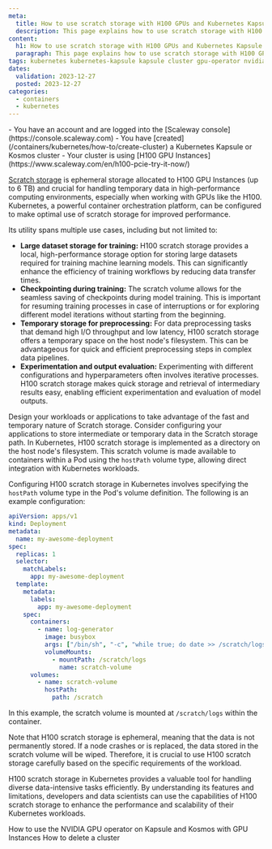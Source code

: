 ```yaml
---
meta:
  title: How to use scratch storage with H100 GPUs and Kubernetes Kapsule
  description: This page explains how to use scratch storage with H100 GPUs and Kubernetes Kapsule
content:
  h1: How to use scratch storage with H100 GPUs and Kubernetes Kapsule
  paragraph: This page explains how to use scratch storage with H100 GPUs and Kubernetes Kapsule
tags: kubernetes kubernetes-kapsule kapsule cluster gpu-operator nvidia gpu scratch h100
dates:
  validation: 2023-12-27
  posted: 2023-12-27
categories:
  - containers
  - kubernetes
---
```


<Macro id="iam-requirements" />

<Message type="requirement">
  - You have an account and are logged into the [Scaleway console](https://console.scaleway.com)
  - You have [created](/containers/kubernetes/how-to/create-cluster) a Kubernetes Kapsule or Kosmos cluster
  - Your cluster is using [H100 GPU Instances](https://www.scaleway.com/en/h100-pcie-try-it-now/)
</Message>

[Scratch storage](/compute/gpu/concepts/#scratch-storage) is ephemeral storage allocated to H100 GPU Instances (up to 6 TB) and crucial for handling temporary data in high-performance computing environments, especially when working with GPUs like the H100. Kubernetes, a powerful container orchestration platform, can be configured to make optimal use of scratch storage for improved performance.

Its utility spans multiple use cases, including but not limited to:

- **Large dataset storage for training:** H100 scratch storage provides a local, high-performance storage option for storing large datasets required for training machine learning models. This can significantly enhance the efficiency of training workflows by reducing data transfer times.
- **Checkpointing during training:** The scratch volume allows for the seamless saving of checkpoints during model training. This is important for resuming training processes in case of interruptions or for exploring different model iterations without starting from the beginning.
- **Temporary storage for preprocessing:** For data preprocessing tasks that demand high I/O throughput and low latency, H100 scratch storage offers a temporary space on the host node's filesystem. This can be advantageous for quick and efficient preprocessing steps in complex data pipelines.
- **Experimentation and output evaluation:** Experimenting with different configurations and hyperparameters often involves iterative processes. H100 scratch storage makes quick storage and retrieval of intermediary results easy, enabling efficient experimentation and evaluation of model outputs.

Design your workloads or applications to take advantage of the fast and temporary nature of Scratch storage. Consider configuring your applications to store intermediate or temporary data in the Scratch storage path.
In Kubernetes, H100 scratch storage is implemented as a directory on the host node's filesystem. This scratch volume is made available to containers within a Pod using the `hostPath` volume type, allowing direct integration with Kubernetes workloads.

Configuring H100 scratch storage in Kubernetes involves specifying the `hostPath` volume type in the Pod's volume definition. The following is an example configuration:

```yaml
apiVersion: apps/v1
kind: Deployment
metadata:
  name: my-awesome-deployment
spec:
  replicas: 1
  selector:
    matchLabels:
      app: my-awesome-deployment
  template:
    metadata:
      labels:
        app: my-awesome-deployment
    spec:
      containers:
        - name: log-generator
          image: busybox
          args: ["/bin/sh", "-c", "while true; do date >> /scratch/logs/test.log; sleep 10; done"]
          volumeMounts:
            - mountPath: /scratch/logs
              name: scratch-volume
      volumes:
        - name: scratch-volume
          hostPath:
            path: /scratch
```

In this example, the scratch volume is mounted at `/scratch/logs` within the container.

<Message type="important">
   Note that H100 scratch storage is ephemeral, meaning that the data is not permanently stored. If a node crashes or is replaced, the data stored in the scratch volume will be wiped. Therefore, it is crucial to use H100 scratch storage carefully based on the specific requirements of the workload.
</Message>

H100 scratch storage in Kubernetes provides a valuable tool for handling diverse data-intensive tasks efficiently. By understanding its features and limitations, developers and data scientists can use the capabilities of H100 scratch storage to enhance the performance and scalability of their Kubernetes workloads.

<Navigation title="See also">
  <PreviousButton to="/containers/kubernetes/how-to/use-nvidia-gpu-operator/">How to use the NVIDIA GPU operator on Kapsule and Kosmos with GPU Instances</PreviousButton>
  <NextButton to="/containers/kubernetes/how-to/delete-cluster/">How to delete a cluster</NextButton>
</Navigation>
